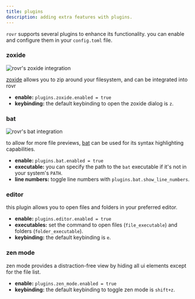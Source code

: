 ---
title: plugins
description: adding extra features with plugins.
---

`rovr` supports several plugins to enhance its functionality. you can enable and configure them in your `config.toml` file.

### zoxide

<img
  src="https://github.com/NSPC911/rovr/blob/master/img/0.0.0.4/rovr_zoxide.png"
  alt="rovr's zoxide integration"
/>

[zoxide](https://github.com/ajeetdsouza/zoxide) allows you to zip around your filesystem, and can be integrated into rovr

- **enable:** `plugins.zoxide.enabled = true`
- **keybinding:** the default keybinding to open the zoxide dialog is `z`.

### bat

<img
  src="https://github.com/NSPC911/rovr/blob/master/img/0.0.0.4/rovr_with_bat.png"
  alt="rovr's bat integration"
/>

to allow for more file previews, [bat](https://github.com/sharkdp/bat) can be used for its syntax highlighting capabilities.

- **enable:** `plugins.bat.enabled = true`
- **executable:** you can specify the path to the `bat` executable if it's not in your system's `PATH`.
- **line numbers:** toggle line numbers with `plugins.bat.show_line_numbers`.

### editor

this plugin allows you to open files and folders in your preferred editor.

- **enable:** `plugins.editor.enabled = true`
- **executables:** set the command to open files (`file_executable`) and folders (`folder_executable`).
- **keybinding:** the default keybinding is `e`.

### zen mode

zen mode provides a distraction-free view by hiding all ui elements except for the file list.

- **enable:** `plugins.zen_mode.enabled = true`
- **keybinding:** the default keybinding to toggle zen mode is `shift+z`.
